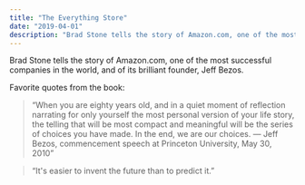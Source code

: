 ```yaml
---
title: "The Everything Store"
date: "2019-04-01"
description: "Brad Stone tells the story of Amazon.com, one of the most successful companies in the world, and of its brilliant founder, Jeff Bezos."
---
```


Brad Stone tells the story of Amazon.com, one of the most successful companies in the world, and of its brilliant founder, Jeff Bezos.

Favorite quotes from the book:

> “When you are eighty years old, and in a quiet moment of reflection narrating for only yourself the most personal version of your life story, the telling that will be most compact and meaningful will be the series of choices you have made. In the end, we are our choices. — Jeff Bezos, commencement speech at Princeton University, May 30, 2010”

> “It's easier to invent the future than to predict it.”
